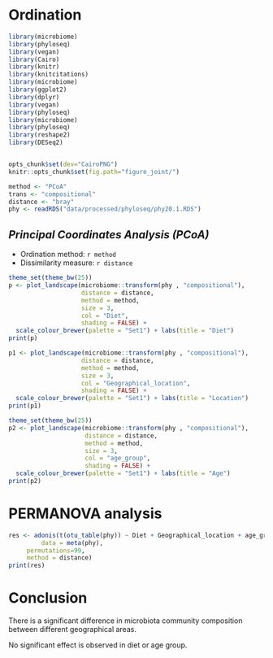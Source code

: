 
# Ordination

```r
library(microbiome)
library(phyloseq)
library(vegan)
library(Cairo)
library(knitr)
library(knitcitations)
library(microbiome)
library(ggplot2)
library(dplyr)
library(vegan)
library(phyloseq)
library(microbiome)
library(phyloseq)
library(reshape2)
library(DESeq2)


opts_chunk$set(dev="CairoPNG")
knitr::opts_chunk$set(fig.path="figure_joint/")

method <- "PCoA"
trans <- "compositional"
distance <- "bray"
phy <- readRDS("data/processed/phyloseq/phy20.1.RDS")
```

## *Principal Coordinates Analysis (PCoA)*

* Ordination method: `r method`
* Dissimilarity measure: `r distance`

```r
theme_set(theme_bw(25))
p <- plot_landscape(microbiome::transform(phy , "compositional"),
                    distance = distance,
                    method = method,
                    size = 3,
                    col = "Diet",
                    shading = FALSE) +
  scale_colour_brewer(palette = "Set1")	+ labs(title = "Diet")  	    
print(p)

p1 <- plot_landscape(microbiome::transform(phy , "compositional"),
                    distance = distance,
                    method = method,
                    size = 3,
                    col = "Geographical_location",
                    shading = FALSE) +
  scale_colour_brewer(palette = "Set1") + labs(title = "Location")    
print(p1)

theme_set(theme_bw(25))
p2 <- plot_landscape(microbiome::transform(phy , "compositional"),
                     distance = distance,
                     method = method,
                     size = 3,
                     col = "age_group",
                     shading = FALSE) +
  scale_colour_brewer(palette = "Set1")	+ labs(title = "Age")	    
print(p2)
```

# PERMANOVA analysis

```r
res <- adonis(t(otu_table(phy)) ~ Diet + Geographical_location + age_group,
         data = meta(phy),
	 permutations=99,
	 method = distance)
print(res)
```

# Conclusion

There is a significant difference in microbiota community composition between different geographical areas.

No significant effect is observed in diet or age group.

